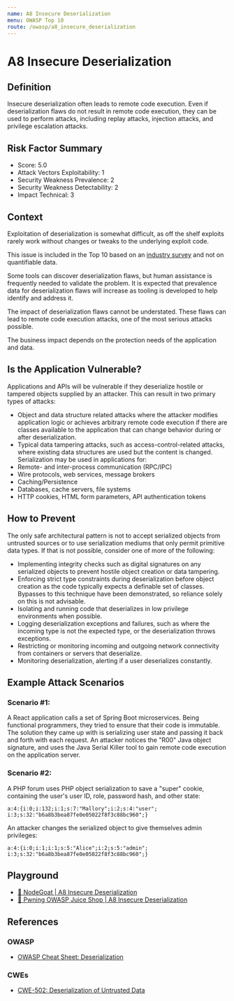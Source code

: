 ```yaml
---
name: A8 Insecure Deserialization
menu: OWASP Top 10
route: /owasp/a8_insecure_deserialization
---
```


# A8 Insecure Deserialization


## Definition

Insecure deserialization often leads to remote code execution. Even if deserialization flaws do not
result in remote code execution, they can be used to perform attacks, including replay attacks,
injection attacks, and privilege escalation attacks. 

## Risk Factor Summary

- Score: 5.0
- Attack Vectors Exploitability: 1
- Security Weakness Prevalence: 2
- Security Weakness Detectability: 2
- Impact Technical: 3

## Context

Exploitation of deserialization is
somewhat difficult, as off the shelf
exploits rarely work without changes
or tweaks to the underlying exploit
code.


This issue is included in the Top 10 based on an
[industry survey](https://owasp.blogspot.com/2017/08/owasp-top-10-2017-project-update.html) and not on quantifiable data.

Some tools can discover deserialization flaws, but
human assistance is frequently needed to validate
the problem. It is expected that prevalence data for
deserialization flaws will increase as tooling is
developed to help identify and address it.


The impact of deserialization flaws
cannot be understated. These flaws
can lead to remote code execution
attacks, one of the most serious
attacks possible.


The business impact depends on the
protection needs of the application
and data.


## Is the Application Vulnerable?

Applications and APIs will be vulnerable if they deserialize hostile
or tampered objects supplied by an attacker.
This can result in two primary types of attacks:
- Object and data structure related attacks where the attacker
modifies application logic or achieves arbitrary remote code
execution if there are classes available to the application that
can change behavior during or after deserialization.
- Typical data tampering attacks, such as access-control-related
attacks, where existing data structures are used but the content
is changed.
Serialization may be used in applications for:
- Remote- and inter-process communication (RPC/IPC)
- Wire protocols, web services, message brokers
- Caching/Persistence
- Databases, cache servers, file systems
- HTTP cookies, HTML form parameters, API authentication
tokens 

## How to Prevent

The only safe architectural pattern is not to accept serialized
objects from untrusted sources or to use serialization mediums
that only permit primitive data types.
If that is not possible, consider one of more of the following:
- Implementing integrity checks such as digital signatures on any
serialized objects to prevent hostile object creation or data
tampering.
- Enforcing strict type constraints during deserialization before
object creation as the code typically expects a definable set of
classes. Bypasses to this technique have been demonstrated,
so reliance solely on this is not advisable.
- Isolating and running code that deserializes in low privilege
environments when possible.
- Logging deserialization exceptions and failures, such as where
the incoming type is not the expected type, or the
deserialization throws exceptions.
- Restricting or monitoring incoming and outgoing network
connectivity from containers or servers that deserialize.
- Monitoring deserialization, alerting if a user deserializes
constantly.

## Example Attack Scenarios

### Scenario #1:
A React application calls a set of Spring Boot
microservices. Being functional programmers, they tried to
ensure that their code is immutable. The solution they came up
with is serializing user state and passing it back and forth with
each request. An attacker notices the "R00" Java object
signature, and uses the Java Serial Killer tool to gain remote
code execution on the application server.

### Scenario #2:
A PHP forum uses PHP object serialization to save
a "super" cookie, containing the user's user ID, role, password
hash, and other state:

```
a:4:{i:0;i:132;i:1;s:7:"Mallory";i:2;s:4:"user";
i:3;s:32:"b6a8b3bea87fe0e05022f8f3c88bc960";}
```

An attacker changes the serialized object to give themselves
admin privileges:

```
a:4:{i:0;i:1;i:1;s:5:"Alice";i:2;s:5:"admin";
i:3;s:32:"b6a8b3bea87fe0e05022f8f3c88bc960";}
```

## Playground

- [🐐 NodeGoat | A8 Insecure Deserialization](https://nodegoat.herokuapp.com/tutorial/a8)
- [🧃 Pwning OWASP Juice Shop | A8 Insecure Deserialization](https://pwning.owasp-juice.shop/part2/insecure-deserialization.html)


## References

### OWASP

- [OWASP Cheat Sheet: Deserialization](https://cheatsheetseries.owasp.org/cheatsheets/Deserialization_Cheat_Sheet.html)

### CWEs

- [CWE-502: Deserialization of Untrusted Data](https://cwe.mitre.org/data/definitions/502.html)